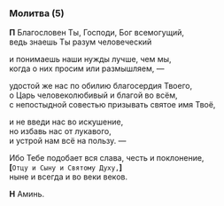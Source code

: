 ### Молитва (5)

**П** Благословен Ты, Господи, Бог всемогущий,  
ведь знаешь Ты разум человеческий

и понимаешь наши нужды лучше, чем мы,  
когда о них просим или размышляем, —

удостой же нас по обилию благосердия Твоего,  
о Царь человеколюбивый и благой во всём,  
с непостыдной совестью призывать святое имя Твоё,

и не введи нас во искушение,  
но избавь нас от лукавого,  
и устрой нам всё на пользу. —

Ибо Тебе подобает вся слава, честь и поклонение,  
**[**`Отцу и Сыну и Святому Духу,`**]**  
ныне и всегда и во веки веков.

**Н** Аминь.
